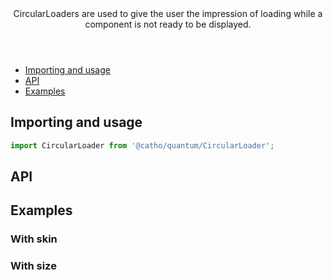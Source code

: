

<Meta title="Loaders/CircularLoader" component={CircularLoader} />

<Header title="CircularLoader">
    CircularLoaders are used to give the user the impression of loading while a component is not ready to be displayed.
</Header>

- [Importing and usage](#importing)
- [API](#api)
- [Examples](#examples)

## <a id="importing"></a>Importing and usage

```js
import CircularLoader from '@catho/quantum/CircularLoader';
```

<Canvas>
  <Story of={Default}/>
</Canvas>

## <a id="api"></a>API

<ArgsTable of={CircularLoader} />

## <a id="examples"></a>Examples

### With skin

<Canvas>
  <Story of={WithSkin}/>
</Canvas>

### With size

<Canvas>
  <Story of={WithSize}/>
</Canvas>